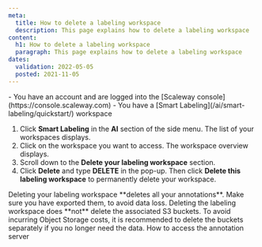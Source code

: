 ```yaml
---
meta:
  title: How to delete a labeling workspace
  description: This page explains how to delete a labeling workspace
content:
  h1: How to delete a labeling workspace
  paragraph: This page explains how to delete a labeling workspace
dates:
  validation: 2022-05-05
  posted: 2021-11-05
---
```


<Message type="requirement">
- You have an account and are logged into the [Scaleway console](https://console.scaleway.com)  
- You have a [Smart Labeling](/ai/smart-labeling/quickstart/) workspace
</Message>

1. Click **Smart Labeling** in the **AI** section of the side menu. The list of your workspaces displays.
2. Click on the workspace you want to access. The workspace overview displays.
3. Scroll down to the **Delete your labeling workspace** section. 
4. Click **Delete** and type **DELETE** in the pop-up. Then click **Delete this labeling workspace** to permanently delete your workspace.
  <Message type="important">
    Deleting your labeling workspace **deletes all your annotations**. Make sure you have exported them, to avoid data loss.
  </Message>

  <Message type="note">
    Deleting the labeling workspace does **not** delete the associated S3 buckets. To avoid incurring Object Storage costs, it is recommended to delete the buckets separately if you no longer need the data.
  </Message>


<Navigation title="See Also">
  <PreviousButton to="/ai/smart-labeling/how-to/access-annotation-server/">How to access the annotation server</PreviousButton>
</Navigation>
